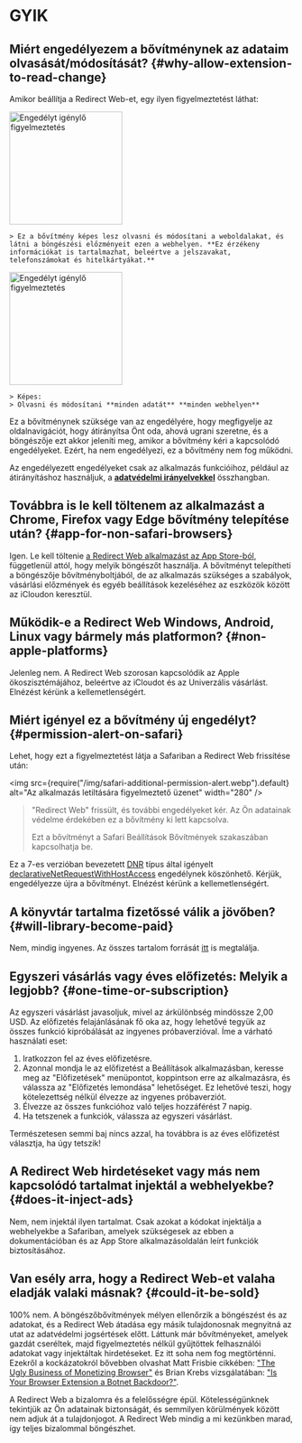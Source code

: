 
# GYIK

## Miért engedélyezem a bővítménynek az adataim olvasását/módosítását? {#why-allow-extension-to-read-change}

Amikor beállítja a Redirect Web-et, egy ilyen figyelmeztetést láthat:

<IfBrowserStore stores='appStore'>
    <Image src={PermissionAlertSafari} alt="Engedélyt igénylő figyelmeztetés" width="200" margin="0 0 16px 0" hasShadow />

    > Ez a bővítmény képes lesz olvasni és módosítani a weboldalakat, és látni a böngészési előzményeit ezen a webhelyen. **Ez érzékeny információkat is tartalmazhat, beleértve a jelszavakat, telefonszámokat és hitelkártyákat.**
</IfBrowserStore>

<IfBrowserStore stores='appStore' includes={false}>
    <Image src={PermissionAlertChrome} alt="Engedélyt igénylő figyelmeztetés" height="200" hasRoundedCorners hasShadow margin="0 0 16px 0" />

    > Képes:  
    > Olvasni és módosítani **minden adatát** **minden webhelyen**
</IfBrowserStore>

Ez a bővítménynek szüksége van az engedélyére, hogy megfigyelje az oldalnavigációt, hogy átirányítsa Önt oda, ahová ugrani szeretne, és a böngészője ezt akkor jeleníti meg, amikor a bővítmény kéri a kapcsolódó engedélyeket. Ezért, ha nem engedélyezi, ez a bővítmény nem fog működni.

Az engedélyezett engedélyeket csak az alkalmazás funkcióihoz, például az átirányításhoz használjuk, a **[adatvédelmi irányelvekkel](./privacy-policy)** összhangban.

## Továbbra is le kell töltenem az alkalmazást a Chrome, Firefox vagy Edge bővítmény telepítése után? {#app-for-non-safari-browsers}

Igen. Le kell töltenie [a Redirect Web alkalmazást az App Store-ból](https://apps.apple.com/app/id1571283503), függetlenül attól, hogy melyik böngészőt használja. A bővítményt telepítheti a böngészője bővítményboltjából, de az alkalmazás szükséges a szabályok, vásárlási előzmények és egyéb beállítások kezeléséhez az eszközök között az iCloudon keresztül.

## Működik-e a Redirect Web Windows, Android, Linux vagy bármely más platformon? {#non-apple-platforms}

Jelenleg nem. A Redirect Web szorosan kapcsolódik az Apple ökoszisztémájához, beleértve az iCloudot és az Univerzális vásárlást. Elnézést kérünk a kellemetlenségért.

## Miért igényel ez a bővítmény új engedélyt? {#permission-alert-on-safari}

Lehet, hogy ezt a figyelmeztetést látja a Safariban a Redirect Web frissítése után:

<img src={require("/img/safari-additional-permission-alert.webp").default} alt="Az alkalmazás letiltására figyelmeztető üzenet" width="280" />

> "Redirect Web" frissült, és további engedélyeket kér. Az Ön adatainak védelme érdekében ez a bővítmény ki lett kapcsolva.
>
> Ezt a bővítményt a Safari Beállítások Bővítmények szakaszában kapcsolhatja be.

Ez a 7-es verzióban bevezetett [DNR](./rule-settings#type) típus által igényelt [declarativeNetRequestWithHostAccess](https://developer.apple.com/documentation/safariservices/safari_web_extensions/blocking_content_with_your_safari_web_extension) engedélynek köszönhető. Kérjük, engedélyezze újra a bővítményt. Elnézést kérünk a kellemetlenségért.

## A könyvtár tartalma fizetőssé válik a jövőben? {#will-library-become-paid}

Nem, mindig ingyenes. Az összes tartalom forrását [itt](https://github.com/mshibanami/redirect-web/tree/main/library) is megtalálja.

## Egyszeri vásárlás vagy éves előfizetés: Melyik a legjobb? {#one-time-or-subscription}

Az egyszeri vásárlást javasoljuk, mivel az árkülönbség mindössze 2,00 USD.
Az előfizetés felajánlásának fő oka az, hogy lehetővé tegyük az összes funkció kipróbálását az ingyenes próbaverzióval. Íme a várható használati eset:

1. Iratkozzon fel az éves előfizetésre.
2. Azonnal mondja le az előfizetést a Beállítások alkalmazásban, keresse meg az "Előfizetések" menüpontot, koppintson erre az alkalmazásra, és válassza az "Előfizetés lemondása" lehetőséget. Ez lehetővé teszi, hogy kötelezettség nélkül élvezze az ingyenes próbaverziót.
3. Élvezze az összes funkcióhoz való teljes hozzáférést 7 napig.
4. Ha tetszenek a funkciók, válassza az egyszeri vásárlást.

Természetesen semmi baj nincs azzal, ha továbbra is az éves előfizetést választja, ha úgy tetszik!

## A Redirect Web hirdetéseket vagy más nem kapcsolódó tartalmat injektál a webhelyekbe? {#does-it-inject-ads}

Nem, nem injektál ilyen tartalmat. Csak azokat a kódokat injektálja a webhelyekbe a Safariban, amelyek szükségesek az ebben a dokumentációban és az App Store alkalmazásoldalán leírt funkciók biztosításához.

## Van esély arra, hogy a Redirect Web-et valaha eladják valaki másnak? {#could-it-be-sold}

100% nem. A böngészőbővítmények mélyen ellenőrzik a böngészést és az adatokat, és a Redirect Web átadása egy másik tulajdonosnak megnyitná az utat az adatvédelmi jogsértések előtt. Láttunk már bővítményeket, amelyek gazdát cseréltek, majd figyelmeztetés nélkül gyűjtöttek felhasználói adatokat vagy injektáltak hirdetéseket. Ez itt soha nem fog megtörténni. Ezekről a kockázatokról bővebben olvashat Matt Frisbie cikkében: ["The Ugly Business of Monetizing Browser"](https://mattfrisbie.substack.com/p/the-ugly-business-of-monetizing-browser) és Brian Krebs vizsgálatában: ["Is Your Browser Extension a Botnet Backdoor?"](https://krebsonsecurity.com/2021/03/is-your-browser-extension-a-botnet-backdoor/).

A Redirect Web a bizalomra és a felelősségre épül. Kötelességünknek tekintjük az Ön adatainak biztonságát, és semmilyen körülmények között nem adjuk át a tulajdonjogot. A Redirect Web mindig a mi kezünkben marad, így teljes bizalommal böngészhet.
